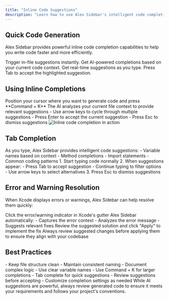 ```yaml
---
title: "Inline Code Suggestions"
description: "Learn how to use Alex Sidebar's intelligent code completion features"
---
```


## Quick Code Generation

Alex Sidebar provides powerful inline code completion capabilities to help you write code faster and more efficiently.

<CardGroup cols={2}>
  <Card title="Command + K" icon="bolt">
    Trigger in-file suggestions instantly. Get AI-powered completions based on
    your current code context.
  </Card>

  <Card title="Tab Completion" icon="arrow-right">
    Get real-time suggestions as you type. Press Tab to accept the highlighted
    suggestion.
  </Card>
</CardGroup>

## Using Inline Completions

<Steps>
  <Step title="Trigger Suggestions">
    Position your cursor where you want to generate code and press **Command +
    K**
    <Note>
      The AI analyzes your current file context to provide relevant suggestions
    </Note>
  </Step>

  <Step title="Review Options">
    - Use arrow keys to cycle through multiple suggestions - Press Enter to
    accept the current suggestion - Press Esc to dismiss suggestions
    <Frame>
      <img
        src="/images/inline-completion.png"
        alt="Inline code completion in action"
      />
    </Frame>
  </Step>
</Steps>

## Tab Completion

<AccordionGroup>
  <Accordion title="Real-time Suggestions">
    As you type, Alex Sidebar provides intelligent code suggestions:
    - Variable names based on context
    - Method completions
    - Import statements
    - Common coding patterns
  </Accordion>

  <Accordion title="Using Tab Complete">
    1. Start typing code normally
    2. When suggestions appear:
       - Press Tab to accept suggestion
       - Continue typing to filter options
       - Use arrow keys to select alternatives
    3. Press Esc to dismiss suggestions
  </Accordion>
</AccordionGroup>

## Error and Warning Resolution

When Xcode displays errors or warnings, Alex Sidebar can help resolve them quickly:

<Steps>
  <Step title="Access Quick Fix">
    Click the error/warning indicator in Xcode's gutter
  </Step>

<Step title="Review Solution">
  Alex Sidebar automatically: - Captures the error context - Analyzes the error
  message - Suggests relevant fixes
</Step>

  <Step title="Apply Fix">
    Review the suggested solution and click "Apply" to implement the fix
    <Note>
      Always review suggested changes before applying them to ensure they align
      with your codebase
    </Note>
  </Step>
</Steps>

## Best Practices

<CardGroup cols={2}>
  <Card title="Context Awareness" icon="lightbulb">
    - Keep file structure clean - Maintain consistent naming - Document complex
    logic - Use clear variable names
  </Card>

  <Card title="Completion Tips" icon="wand-magic-sparkles">
    - Use Command + K for larger completions - Tab complete for quick
    suggestions - Review suggestions before accepting - Customize completion
    settings as needed
  </Card>
</CardGroup>

<Warning>
  While AI suggestions are powerful, always review generated code to ensure it
  meets your requirements and follows your project's conventions.
</Warning>
